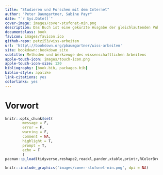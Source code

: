 ```yaml
--- 
title: "Studieren und Forschen mit dem Internet"
author: "Peter Baumgartner, Sabine Payr"
date: "`r Sys.Date()`"
cover-image: images/cover-stufonet-min.png
description: Das Buch ist eine gekürzte Ausgabe der gleichlautenden Publikation aud em Jahre 2001. Es beschreibt Arbeitsprozesse une Werkzeuge des wissenschaftlichen Arbeitens. Dabei wird besonders auf die (damals) neuen Möglichkeiten des Internets eingegangen. 
documentclass: book
favicon: images/favicon.ico
github-repo: petzi53/wiss-arbeiten
url: 'http\://bookdown.org/pbaumgartner/wiss-arbeiten'
site: bookdown::bookdown_site
subtitle: Methoden und Werkzeuge des wissenschaftlichen Arbeitens
apple-touch-icon: images/touch-icon.png
apple-touch-icon-size: 120
bibliography: [book.bib, packages.bib]
biblio-style: apalike
link-citations: yes
colorlinks: yes
---
```


# Vorwort {-}



```r
knitr::opts_chunk$set(
        message = F,
        error = F,
        warning = F,
        comment = NA,
        highlight = T,
        prompt = T,
        echo = F
        )
pacman::p_load(tidyverse,reshape2,readxl,pander,xtable,printr,RColorBrewer,knitr,emo)
```





```r
knitr::include_graphics('images/cover-stufonet-min.png', dpi = NA)
```

